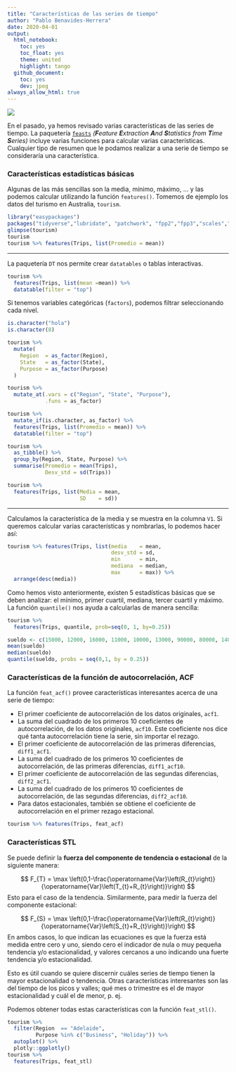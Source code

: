 ```yaml
---
title: "Características de las series de tiempo"
author: "Pablo Benavides-Herrera"
date: 2020-04-01
output:
  html_notebook:
    toc: yes
    toc_float: yes
    theme: united
    highlight: tango
  github_document:
    toc: yes
    dev: jpeg
always_allow_html: true
---
```


![](../images/feasts.png)

En el pasado, ya hemos revisado varias características de las series de tiempo. La paquetería [`feasts`](https://feasts.tidyverts.org/) *(**F**eature **E**xtraction **A**nd **S**tatistics from **T**ime **S**eries)* incluye varias funciones para calcular varias características. Cualquier tipo de resumen que le podamos realizar a una serie de tiempo se consideraría una característica.

### Características estadísticas básicas

Algunas de las más sencillas son la media, mínimo, máximo, ... y las podemos calcular utilizando la función `features()`. Tomemos de ejemplo los datos del turismo en Australia, `tourism`.

```r
library("easypackages")
packages("tidyverse","lubridate", "patchwork", "fpp2","fpp3","scales","DT")
glimpse(tourism)
tourism
tourism %>% features(Trips, list(Promedio = mean))
```

***
La paquetería `DT` nos permite crear `datatables` o tablas interactivas.

```r
tourism %>% 
  features(Trips, list(mean =mean)) %>% 
  datatable(filter = "top")
```

Si tenemos variables categóricas (`factors`), podemos filtrar seleccionando cada nivel.

```r
is.character("hola")
is.character(8)

tourism %>% 
  mutate(
    Region  = as_factor(Region),
    State   = as_factor(State),
    Purpose = as_factor(Purpose)
  )
```
```r
tourism %>% 
  mutate_at(.vars = c("Region", "State", "Purpose"),
            .funs = as_factor)
```


```r
tourism %>% 
  mutate_if(is.character, as_factor) %>% 
  features(Trips, list(Promedio = mean)) %>% 
  datatable(filter = "top")
```

```r
tourism %>% 
  as_tibble() %>% 
  group_by(Region, State, Purpose) %>% 
  summarise(Promedio = mean(Trips),
            Desv_std = sd(Trips))

tourism %>% 
  features(Trips, list(Media = mean, 
                       SD    = sd))
```



***

Calculamos la característica de la media y se muestra en la columna `V1`. Si queremos calcular varias características y nombrarlas, lo podemos hacer así:

```r
tourism %>% features(Trips, list(media    = mean,
                                 desv_std = sd,
                                 min      = min,
                                 mediana  = median,
                                 max      = max)) %>% 
  arrange(desc(media))
```

Como hemos visto anteriormente, existen 5 estadísticas básicas que se deben analizar: el mínimo, primer cuartil, mediana, tercer cuartil y máximo. La función `quantile()` nos ayuda a calcularlas de manera sencilla:

```r
tourism %>% 
  features(Trips, quantile, prob=seq(0, 1, by=0.25))
```

```r
sueldo <- c(15000, 12000, 16000, 11000, 10000, 13000, 90000, 80000, 14000, 12000)
mean(sueldo)
median(sueldo)
quantile(sueldo, probs = seq(0,1, by = 0.25))
```

### Características de la función de autocorrelación, ACF

La función `feat_acf()` provee características interesantes acerca de una serie de tiempo:

* El primer coeficiente de autocorrelación de los datos originales, `acf1`.
* La suma del cuadrado de los primeros 10 coeficientes de autocorrelación, de los datos originales, `acf10`. Este coeficiente nos dice qué tanta autocorrelación tiene la serie, sin importar el rezago.
* El primer coeficiente de autocorrelación de las primeras diferencias, `diff1_acf1`.
* La suma del cuadrado de los primeros 10 coeficientes de autocorrelación, de las primeras diferencias, `diff1_acf10`.
* El primer coeficiente de autocorrelación de las segundas diferencias, `diff2_acf1`.
* La suma del cuadrado de los primeros 10 coeficientes de autocorrelación, de las segundas diferencias, `diff2_acf10`.
* Para datos estacionales, también se obtiene el coeficiente de autocorrelación en el primer rezago estacional.

```r
tourism %>% features(Trips, feat_acf)
```
### Características STL

Se puede definir la **fuerza del componente de tendencia o estacional** de la siguiente manera:

$$
F_{T} = \max \left(0,1-\frac{\operatorname{Var}\left(R_{t}\right)}{\operatorname{Var}\left(T_{t}+R_{t}\right)}\right)
$$
Esto para el caso de la tendencia. Similarmente, para medir la fuerza del componente estacional:

$$
F_{S} = \max \left(0,1-\frac{\operatorname{Var}\left(R_{t}\right)}{\operatorname{Var}\left(S_{t}+R_{t}\right)}\right)
$$
En ambos casos, lo que indican las ecuaciones es que la fuerza está medida entre cero y uno, siendo cero el indicador de nula o muy pequeña tendencia y/o estacionalidad, y valores cercanos a uno indicando una fuerte tendencia y/o estacionalidad.

Esto es útil cuando se quiere discernir cuáles series de tiempo tienen la mayor estacionalidad o tendencia. Otras características interesantes son las del tiempo de los picos y valles; qué mes o trimestre es el de mayor estacionalidad y cuál el de menor, p. ej.

Podemos obtener todas estas características con la función `feat_stl()`.

```r
tourism %>% 
  filter(Region  == "Adelaide",
         Purpose %in% c("Business", "Holiday")) %>% 
  autoplot() %>% 
  plotly::ggplotly()
tourism %>%
  features(Trips, feat_stl)
```
